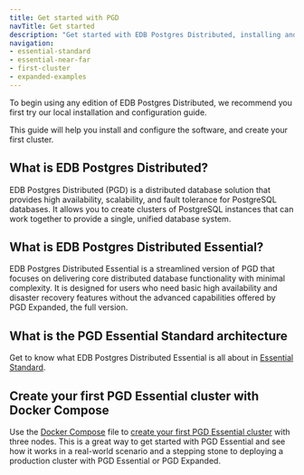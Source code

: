 ```yaml
---
title: Get started with PGD
navTitle: Get started
description: "Get started with EDB Postgres Distributed, installing and configuring the software, and creating your first cluster."
navigation:
- essential-standard
- essential-near-far
- first-cluster
- expanded-examples
---
```


To begin using any edition of EDB Postgres Distributed, we recommend you first try our local installation and configuration guide. 

This guide will help you install and configure the software, and create your first cluster.

## What is EDB Postgres Distributed?

EDB Postgres Distributed (PGD) is a distributed database solution that provides high availability, scalability, and fault tolerance for PostgreSQL databases. It allows you to create clusters of PostgreSQL instances that can work together to provide a single, unified database system.

## What is EDB Postgres Distributed Essential?

EDB Postgres Distributed Essential is a streamlined version of PGD that focuses on delivering core distributed database functionality with minimal complexity. It is designed for users who need basic high availability and disaster recovery features without the advanced capabilities offered by PGD Expanded, the full version.

## What is the PGD Essential Standard architecture

Get to know what EDB Postgres Distributed Essential is all about in [Essential Standard](essential-standard).

## Create your first PGD Essential cluster with Docker Compose

Use the [Docker Compose](https://docs.docker.com/compose/) file to [create your first PGD Essential cluster](first-cluster) with three nodes. This is a great way to get started with PGD Essential and see how it works in a real-world scenario and a stepping stone to deploying a production cluster with PGD Essential or PGD Expanded.


